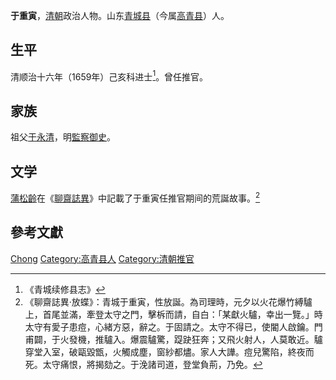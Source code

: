 {{noteta
|T=zh-hans:于重寅;zh-hk:于重寅;zh-tw:于重寅;
|1=zh-hans:于重寅;zh-hk:于重寅;zh-tw:于重寅;
|2=zh-hans:于永清;zh-hk:于永清;zh-tw:于永清;
}}
'''于重寅'''，[[清朝|清朝]]政治人物。山东[[青城县|青城县]]（今属[[高青县|高青县]]）人。

==生平==
清顺治十六年（1659年）己亥科进士<ref name="xianzhi">《青城续修县志》</ref>。曾任推官。

== 家族 ==
祖父[[于永清|于永清]]，明[[監察御史|監察御史]]。

==文学==
[[蒲松齡|蒲松齡]]在《[[聊齋誌異|聊齋誌異]]》中記載了于重寅任推官期间的荒誕故事。<ref>《聊齋誌異·放蝶》：青城于重寅，性放誕。為司理時，元夕以火花爆竹縛驢上，首尾並滿，牽登太守之門，擊柝而請，自白：「某獻火驢，幸出一覽。」時太守有愛子患痘，心緒方惡，辭之。于固請之。太守不得已，使閽人啟鑰。門甫闢，于火發機，推驢入。爆震驢驚，踶趹狂奔；又飛火射人，人莫敢近。驢穿堂入室，破甌毀甑，火觸成塵，窗紗都燼。家人大譁。痘兒驚陷，終夜而死。太守痛恨，將揭劾之。于浼諸司道，登堂負荊，乃免。</ref>

==參考文獻==
{{reflist}}

{{順治十六年己亥科殿試金榜}}

{{Authority control}}

{{DEFAULTSORT:Yu于}}
[[Category:于姓|Chong]]
[[Category:高青县人|Category:高青县人]]
[[Category:清朝推官|Category:清朝推官]]


{{清朝人物小作品}}